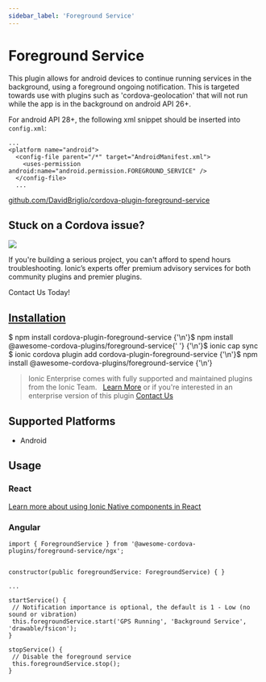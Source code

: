 ```yaml
---
sidebar_label: 'Foreground Service'
---
```



# Foreground Service

This plugin allows for android devices to continue running services in the background, using a
foreground ongoing notification. This is targeted towards use with plugins such as
'cordova-geolocation' that will not run while the app is in the background on android API 26+.

For android API 28+, the following xml snippet should be inserted into `config.xml`:

```
...
<platform name="android">
  <config-file parent="/*" target="AndroidManifest.xml">
    <uses-permission android:name="android.permission.FOREGROUND_SERVICE" />
  </config-file>
  ...
```

<p>
  <a href="https://github.com/DavidBriglio/cordova-plugin-foreground-service" target="_blank" rel="noopener" className="git-link">github.com/DavidBriglio/cordova-plugin-foreground-service</a>
</p>

<h2>Stuck on a Cordova issue?</h2>
<DocsCard
  className="cordova-ee-card"
  header="Don't waste precious time on plugin issues."
  href="https://ionicframework.com/sales?product_of_interest=Ionic%20Native"
>
  <div>
    <img src="/docs/icons/native-cordova-bot.png" className="cordova-ee-img" />
    <p>If you're building a serious project, you can't afford to spend hours troubleshooting. Ionic’s experts offer premium advisory services for both community plugins and premier plugins.</p>
    <DocsButton className="native-ee-detail">Contact Us Today!</DocsButton>
  </div>
</DocsCard>

<h2 id="installation">
  <a href="#installation">Installation</a>
</h2>
<Tabs
  groupId="runtime"
  defaultValue="Capacitor"
  values={[
    { value: 'Capacitor', label: 'Capacitor' },
    { value: 'Cordova', label: 'Cordova' },
    { value: 'Enterprise', label: 'Enterprise' },
  ]}
>
  <TabItem value="Capacitor">
    <CodeBlock className="language-shell">
      $ npm install cordova-plugin-foreground-service {'\n'}$ npm install @awesome-cordova-plugins/foreground-service{' '}
      {'\n'}$ ionic cap sync
    </CodeBlock>
  </TabItem>
  <TabItem value="Cordova">
    <CodeBlock className="language-shell">
      $ ionic cordova plugin add cordova-plugin-foreground-service {'\n'}$ npm install
      @awesome-cordova-plugins/foreground-service {'\n'}
    </CodeBlock>
  </TabItem>
  <TabItem value="Enterprise">
    <blockquote>
      Ionic Enterprise comes with fully supported and maintained plugins from the Ionic Team. &nbsp;
      <a className="btn" href="https://ionic.io/docs/premier-plugins">Learn More</a> or if you're interested in an enterprise version of this plugin <a className="btn" href="https://ionicframework.com/sales?product_of_interest=Ionic%20Enterprise%20Engine">Contact Us</a>
    </blockquote>
  </TabItem>
</Tabs>

## Supported Platforms

- Android

## Usage

### React

[Learn more about using Ionic Native components in React](../native-community.mdx#react)

### Angular

```tsx
import { ForegroundService } from '@awesome-cordova-plugins/foreground-service/ngx';


constructor(public foregroundService: ForegroundService) { }

...

startService() {
 // Notification importance is optional, the default is 1 - Low (no sound or vibration)
 this.foregroundService.start('GPS Running', 'Background Service', 'drawable/fsicon');
}

stopService() {
 // Disable the foreground service
 this.foregroundService.stop();
}

```
